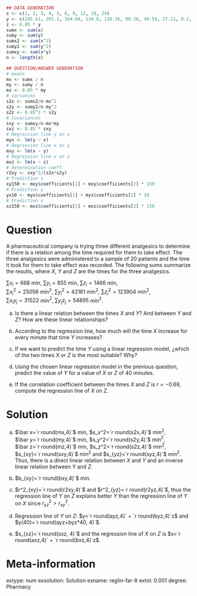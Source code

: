 
```r
## DATA GENERATION
x <- c(1, 2, 3, 4, 5, 6, 9, 12, 18, 24)
y <- c(245.61, 201.1, 164.64, 134.8, 110.36, 90.36, 49.59, 27.21, 8.2, 2.47)
z <- 0.85 * y
sumx <- sum(x)
sumy <- sum(y)
sumx2 <- sum(x^2)
sumy2 <- sum(y^2)
sumxy <- sum(x*y)
n <- length(x)

## QUESTION/ANSWER GENERATION
# means
mx <- sumx / n
my <- sumy / n
mz <- 0.85 * my
# variances
s2x <- sumx2/n-mx^2
s2y <- sumy2/n-my^2
s2z <- 0.85^2 * s2y
# Covariances
sxy <- sumxy/n-mx*my
sxz <- 0.85 * sxy
# Regression line y on x
myx <- lm(y ~ x)
# Regression line x on y
mxy <- lm(x ~ y)
# Regression line x on z
mxz <- lm(x ~ z)
# Determination coeff
r2xy <- sxy^2/(s2x*s2y)
# Prediction x
xy150 <- mxy$coefficients[1] + mxy$coefficients[2] * 150
# Prediction y
yx10 <- myx$coefficients[1] + myx$coefficients[2] * 10
# Prediction x
xz150 <- mxz$coefficients[1] + mxz$coefficients[2] * 150
```

Question
========
A pharmaceutical company is trying three different analgesics to determine if there is a relation among the time required for them to take effect.
The three analgesics were administered to a sample of 20 patients and the time it took for them to take effect was recorded.
The following sums summarize the results, where $X$, $Y$ and $Z$ are the times for the three analgesics.

$\sum x_i=668$ min, $\sum y_i=855$ min, $\sum z_i=1466$ min,  
$\sum x_i^2=25056$ min$^2$, $\sum y_i^2=42161$ min$^2$, $\sum z_i^2=123904$ min$^2$,  
$\sum x_iy_j=31522$ min$^2$, $\sum y_jz_j=54895$ min$^2$.


a. Is there a linear relation between the times $X$ and $Y$? And between $Y$ and $Z$? How are these linear relationships?

a. According to the regression line, how much will the time $X$ increase for every minute that time $Y$ increases?

a. If we want to predict the time $Y$ using a linear regression model, ¿which of the two times $X$ or $Z$ is the most suitable?    Why?

a. Using the chosen linear regression model in the previous question, predict the value of $Y$ for a value of $X$ or $Z$ of 40 minutes.

a. If the correlation coefficient between the times $X$ and $Z$ is $r=-0.69$, compute the regression line of $X$ on $Z$.

Solution
========

a. $\bar x=`r round(mx,4)`$ min, $s_x^2=`r round(s2x,4)`$ min$^2$,  
$\bar y=`r round(my,4)`$ min, $s_y^2=`r round(s2y,4)`$ min$^2$,  
$\bar z=`r round(mz,4)`$ min, $s_z^2=`r round(s2z,4)`$ min$^2$,  
$s_{xy}=`r round(sxy,4)`$ min$^2$ and $s_{yz}=`r round(syz,4)`$ min$^2$.  
Thus, there is a direct linear relation between $X$ and $Y$ and an inverse linear relation between $Y$ and $Z$.

a. $b_{xy}=`r round(bxy,4)`$ min.

a. $r^2_{xy}=`r round(r2xy,4)`$ and $r^2_{yz}=`r round(r2yz,4)`$, thus the regression line of $Y$ on $Z$ explains better $Y$ than the regression line of $Y$ on $X$ since $r^2_{yz}>r^2_{xy}$.

a. Regression line of $Y$ on $Z$: $y=`r round(ayz,4)` + `r round(byz,4)`z$ and $y(40)=`r round(ayz+byz*40, 4)`$.

a. $s_{xz}=`r round(sxz, 4)`$ and the regression line of $X$ on $Z$ is $x=`r round(axz,4)` + `r round(bxz,4)`z$.

Meta-information 
================
extype: num
exsolution: Solution
exname: reglin-far-8
extol: 0.001
degree: Pharmacy
 
